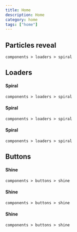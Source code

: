 ```yaml
---
title: Home
description: Home
category: home
tags: ["home"]
---
```


<div className="max-w-7xl mx-auto">


## Particles reveal

`components > loaders > spiral`

<ComponentPreview path="spin" category="loaders" forShowcase />

## Loaders

<div
  className="flex-1 gap-4 mt-6
                    grid grid-cols-1
                    md:grid-cols-2
                    xl:grid-cols-3
                    "
>

<MdxCard href="/components/loaders/spiral" className="p-4">

#### Spiral

`components > loaders > spiral`

<ComponentPreview path="spin" category="loaders" forShowcase />

</MdxCard>

<MdxCard href="/components/loaders/spiral" className="p-4">

#### Spiral

`components > loaders > spiral`

<ComponentPreview path="spin" category="loaders" forShowcase />

</MdxCard>
<MdxCard href="/components/loaders/spiral" className="p-4">

#### Spiral

`components > loaders > spiral`

<ComponentPreview path="spin" category="loaders" forShowcase />

</MdxCard>
</div>

## Buttons

<div
  className="flex-1 gap-4 mt-6
                    grid grid-cols-1
                    md:grid-cols-2
                    xl:grid-cols-3
                    "
>
<MdxCard href="/components/loaders/spiral" className="p-4">

#### Shine

`components > buttons > shine`

<ComponentPreview path="spin" category="loaders" forShowcase />

</MdxCard>
<MdxCard href="/components/loaders/spiral" className="p-4">

#### Shine

`components > buttons > shine`

<ComponentPreview path="spin" category="loaders" forShowcase />

</MdxCard>
<MdxCard href="/components/loaders/spiral" className="p-4">

#### Shine

`components > buttons > shine`

<ComponentPreview path="spin" category="loaders" forShowcase />

</MdxCard>
</div>
</div>
